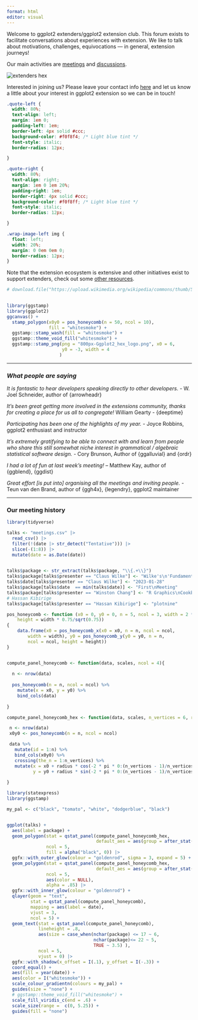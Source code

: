 ```yaml
---
format: html
editor: visual
---
```


Welcome to ggplot2 extenders/ggplot2 extension club. This forum exists to facilitate conversations about experiences with extension. We like to talk about motivations, challenges, equivocations — in general, extension journeys!

Our main activities are [meetings](./meetings.html) and [discussions](./discussion.html).

::: wrap-image-left
<img src="ggextenders-hex_files/figure-html/unnamed-chunk-1-1.png" alt="extenders hex"/>

<p>Interested in joining us? Please leave your contact info [here](https://docs.google.com/forms/d/e/1FAIpQLSe3M1KwUPrmTfEGuuQp0fZ0J7dZkk_82gb310JCvdouMTa_7Q/viewform) and let us know a little about your interest in ggplot2 extension so we can be in touch!</p>
:::

<!-- ![](){width="20%"} -->

<!-- Interested in joining us? Please leave your contact info [here](https://docs.google.com/forms/d/e/1FAIpQLSe3M1KwUPrmTfEGuuQp0fZ0J7dZkk_82gb310JCvdouMTa_7Q/viewform) and let us know a little about your interest in ggplot2 extension so we can be in touch! -->

```css
.quote-left {
  width: 80%;
  text-align: left;
  margin: 1em 0;
  padding-left: 1em;
  border-left: 4px solid #ccc;
  background-color: #f0f8f4; /* Light blue tint */
  font-style: italic;
  border-radius: 12px;

}

.quote-right {
  width: 80%;
  text-align: right;
  margin: 1em 0 1em 20%;
  padding-right: 1em;
  border-right: 4px solid #ccc;
  background-color: #f0f8ff; /* Light blue tint */
  font-style: italic;
  border-radius: 12px;

}

.wrap-image-left img {
  float: left;
  width: 20%;
  margin: 0 0em 0em 0;
  border-radius: 12px;
}

```

Note that the extension ecosystem is extensive and other initiatives exist to support extenders, check out some [other resources](./additional-resources.html).

```r
# download.file("https://upload.wikimedia.org/wikipedia/commons/thumb/5/5a/Ggplot2_hex_logo.png/800px-Ggplot2_hex_logo.png", destfile = "800px-Ggplot2_hex_logo.png")  
  

library(ggstamp)
library(ggplot2)
ggcanvas() + 
  stamp_polygon(x0y0 = pos_honeycomb(n = 50, ncol = 10), 
                fill = "whitesmoke") + 
  ggstamp::stamp_wash(fill = "whitesmoke") +
  ggstamp::theme_void_fill("whitesmoke") + 
  ggstamp::stamp_png(png = "800px-Ggplot2_hex_logo.png", x0 = 6,
                     y0 = -3, width = 4
                    )


```

------------------------------------------------------------------------

### *What people are saying*

::: quote-left
*It is fantastic to hear developers speaking directly to other developers.* - W. Joel Schneider, author of {arrowheadr}
:::

::: quote-right
*It's been great getting more involved in the extensions community, thanks for creating a place for us all to congregate!* William Gearty - {deeptime}
:::

::: quote-left
*Participating has been one of the highlights of my year.* - Joyce Robbins, ggplot2 enthusiast and instructor
:::

::: quote-right
*It's extremely gratifying to be able to connect with and learn from people who share this still somewhat niche interest in grammatical / algebraic statistical software design.* - Cory Brunson, Author of {ggalluvial} and {ordr}
:::

::: quote-left
*I had a lot of fun at last week's meeting!* – Matthew Kay, author of {ggblend}, {ggdist}
:::

::: quote-right
*Great effort \[is put into\] organising all the meetings and inviting people.* - Teun van den Brand, author of {ggh4x}, {legendry}, ggplot2 maintainer
:::

------------------------------------------------------------------------

### Our meeting history


```r
library(tidyverse)

talks <- "meetings.csv" |> 
  read_csv() |> 
  filter(!(date |> str_detect("Tentative"))) |> 
  slice(-(1:8)) |>
  mutate(date = as.Date(date))
  
```

```r
talks$package <- str_extract(talks$package, "\\{.+\\}")
talks$package[talks$presenter == "Claus Wilke"] <- "Wilke's\n'Fundamentals'"
talks$date[talks$presenter == "Claus Wilke"] <- "2023-01-28"
talks$package[talks$date  == min(talks$date)] <- "First\nMeeting"
talks$package[talks$presenter == "Winston Chang"] <- "R Graphics\nCookbook,ggproto"
# Hassan Kibirige
talks$package[talks$presenter == "Hassan Kibirige"] <- "plotnine"

pos_honeycomb <- function (x0 = 0, y0 = 0, n = 5, ncol = 3, width = 2 * sqrt(0.75), 
    height = width * 0.75/sqrt(0.75)) 
{
    data.frame(x0 = pos_honeycomb_x(x0 = x0, n = n, ncol = ncol, 
        width = width), y0 = pos_honeycomb_y(y0 = y0, n = n, 
        ncol = ncol, height = height))
}


compute_panel_honeycomb <- function(data, scales, ncol = 4){
  
  n <- nrow(data)
  
  pos_honeycomb(n = n, ncol = ncol) %>% 
    mutate(x = x0, y = y0) %>% 
    bind_cols(data)
  
} 

compute_panel_honeycomb_hex <- function(data, scales, n_vertices = 6, radius = .9, rotation = -.5, ncol = 4){

 n <- nrow(data)
 x0y0 <- pos_honeycomb(n = n, ncol = ncol)

 data %>% 
   mutate(id = 1:n) %>% 
   bind_cols(x0y0) %>% 
   crossing(the_n = 1:n_vertices) %>% 
   mutate(x = x0 + radius * cos(-2 * pi * 0:(n_vertices - 1)/n_vertices - rotation * pi), 
          y = y0 + radius * sin(-2 * pi * 0:(n_vertices - 1)/n_vertices - rotation * pi))
    
}

library(statexpress)
library(ggstamp)

my_pal <- c("black", "tomato", "white", "dodgerblue", "black")


ggplot(talks) + 
  aes(label = package) + 
  geom_polygon(stat = qstat_panel(compute_panel_honeycomb_hex, 
                                  default_aes = aes(group = after_stat(id))), 
               ncol = 5,
               fill = alpha("black", 0)) |> 
  ggfx::with_outer_glow(colour = "goldenrod", sigma = 3, expand = 5) + 
  geom_polygon(stat = qstat_panel(compute_panel_honeycomb_hex, 
                                  default_aes = aes(group = after_stat(id))), 
               ncol = 5,
               aes(color = NULL),
               alpha = .85) |>
  ggfx::with_inner_glow(colour = "goldenrod") +
  qlayer(geom = "text",
         stat = qstat_panel(compute_panel_honeycomb), 
         mapping = aes(label = date), 
         vjust = 3, 
         ncol = 5) +
  geom_text(stat = qstat_panel(compute_panel_honeycomb), 
            lineheight = .8,
            aes(size = case_when(nchar(package) <= 17 ~ 6,
                                 nchar(package)<= 22 ~ 5,
                                 TRUE ~ 3.5) ),
            ncol = 5, 
            vjust = 0) |>
  ggfx::with_shadow(x_offset = I(.1), y_offset = I(-.3)) +
  coord_equal() +
  aes(fill = year(date)) + 
  aes(color = I("whitesmoke")) + 
  scale_colour_gradientn(colours = my_pal) +
  guides(size = "none") +
  # ggstamp::theme_void_fill("whitesmoke") + 
  scale_fill_viridis_c(end = .6) + 
  scale_size(range =  c(0, 5.25)) + 
  guides(fill = "none")


```
